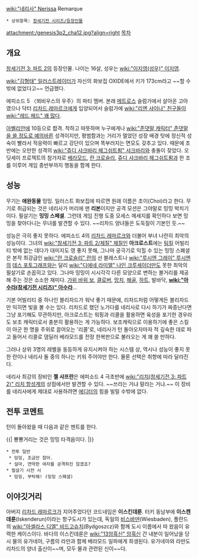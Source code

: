 [[wiki:"네리사" Nerissa]] Remarque

 * 상위항목: [[창세기전 시리즈/등장인물]]
attachment:/genesis3p2_cha12.jpg?align=right
[[목차]]

== 개요 ==
[[창세기전 3: 파트 2]]의 등장인물. 나이는 16살, 성우는 [[wiki:"이지영(성우)" 이지영]].

[[wiki:"김형태" 일러스트레이터]]가 자신의 화보집 OXIDE에서 키가 173cm라고 ~~할 수밖에 없었다고~~ 언급했다.

에피소드 5 〈뫼비우스의 우주〉의 파티 멤버. 본래 [[메트로스]] 슬럼가에서 살아온 고아였으나 닥터 [[리차드 레마르크]]에게 입양되어서 슬럼가에 [[wiki:"리엔 샤이나" 친구들이]] [[wiki:"레드 헤드" 꽤 많다]].

[[아벨리안]]에 10등으로 합격. 착하고 따뜻하며 누구에게나 [[wiki:"존댓말 캐릭터" 존댓말을 쓸 정도로 예의바른]] 성격이지만, 평범함과는 거리가 멀었던 성장 배경 탓에 정신적 성숙이 빨라서 적응력이 빠르고 강단이 있으며 똑부러지는 면모도 갖추고 있다. 때문에 초반에는 오만한 성격의 [[wiki:"쥬디 샤크바리 헤그쉬트룀" 샤크바리]]와 충돌이 잦았다. 오딧세이 프로젝트의 참가자로 [[베라모드]], [[란 크로슬리]], [[쥬디 샤크바리 헤그쉬트룀]]과 한 조를 이루어 게임 종반부까지 행동을 함께 한다.

== 성능 ==
무기는 '''애완동물''' 밍밍. 일러스트 화보집에 따르면 원래 이름은 초이(Choi)라고 한다. 무기로 취급되는 것은 네리사가 머리에 맨 '''리본'''이지만 공격 모션은 그야말로 밍밍 박치기이다. 필살기는 '''밍밍 스페셜'''. 그런데 게임 진행 도중 모세스 메세지를 확인하다 보면 밍밍을 찾아다니는 무녀를 발견할 수 있다. ~~리차드 양녀들은 도둑질이 기본인 듯.~~

성능은 극히 좋지 못하다. 에피소드 4의 [[리차드 레마르크]]와 더불어 부녀 나란히 최악의 성능이다. 그녀의 [[wiki:"창세기전 3: 파트 2/체질" 체질]]인 '''아크로스트'''에는 [[팀킬]] 어빌리티 밖에 없는 데다가 대미지도 영 좋지 못해, 그나마 궁극기로 익힐 수 있는 밍밍 스폐셜은 본작 최강급인 [[wiki:"란 크로슬리" 란]]의 선 블래스트나 [[wiki:"루시엔 그레이" 루시엔]]의 [[데스 포토그래프]]와는 달리 [[wiki:"디에네 라미엘" 나인 크루세이더]]만도 못한 최악의 필살기로 손꼽히고 있다. 그나마 밍밍이 시시각각 다른 모양으로 변하는 볼거리를 제공해 주는 것은 소소한 재미다. [[가위 바위 보]], [[클로버]], [[망치]], [[해골]], [[하트]], 발바닥, '''[[wiki:"아수라(창세기전 시리즈)" 아수라]]'''...

기본 어빌리티 중 하나인 블리자드가 워낙 좋기 때문에, 리차드처럼 어떻게든 블리자드만 익히면 빛을 볼 수는 있다. 리차드로 했던 노가다를 네리사로 다시 하기가 짜증난다면 그냥 포기해도 무관하지만, 아크로스트는 워핑과 리콜을 활용하면 육성을 포기한 경우라도 보조 캐릭터로서 충분히 활용하는 게 가능하다. 보조캐릭으로 이용하기에 좋은 스킬이 아군 한 명을 주위로 끌어오는 '리콜'로, 네리사가 턴 돌아오자마자 적 깊숙한 데로 파고 들어서 리콜로 댐딜러 베라모드를 전장 한복판으로 불러오는 게 꽤 쓸 만하다.

그러나 상위 3명의 레벨을 동등하게 유지시켜야 하는 시스템 상, 역시나 성능이 좋지 못한 란이나 네리사 둘 중의 하나는 키워 주어야만 한다. 물론 선택은 취향에 따라 달라진다.

네리사 최강의 장비인 '''젤 샤프란'''은 에피소드 4 극초반에 [[wiki:"리치(창세기전 3: 파트 2)" 리치 항성계]]의 상점에서만 발견할 수 있다. ~~쓰라는 거냐 말라는 거냐.~~ 이 장비를 네리사에게 제대로 사용하려면 [[에디터]]의 힘을 빌릴 수밖에 없다.

== 전투 코멘트 ==
턴이 돌아왔을 때 다음과 같은 멘트를 한다.

{{|
{{{#!html
<object type="application/x-shockwave-flash" data="http://pds23.egloos.com/pds/201205/22/19/dewplayer-mini.swf?son=http://pds25.egloos.com/pds/201208/25/19/chavoi-neri.mp3" width="200" height="20"> <param name="movie" value="http://pds23.egloos.com/pds/201205/22/19/dewplayer-mini.swf?son=http://pds25.egloos.com/pds/201208/25/19/chavoi-neri.mp3" /> </object><br> }}}
뿅뿅거리는 것은 밍밍 타격음이다.
|}}

 * 전투 일반
  * 밍밍, 조금만 참아.
  * 설마, 연약한 여자를 공격하진 않겠죠?
 * 필살기 시전 시
  * 밍밍, 부탁해! (밍밍 스페셜)

== 이야깃거리 ==
아버지 [[리차드 레마르크]]가 지어주었다던 코드네임은 '''이스킨데룬'''. 터키 동남부에 '''이스켄데룬'''(Iskenderun)이라는 항구도시가 있는데, 독일의 [[비스바덴]](Wiesbaden), 폴란드의 [[wiki:"아셀라스 디엘" 비드고슈치]](Bydgoszcz)와 함께 도시 이름에서 따 왔음이 유력한 케이스이다. 바다의 이스킨데룬은 [[wiki:"13암흑신" 암흑신]] 간 내분이 일어났을 당시 물의 유가네아, 구름의 라만과 함께 베라모드 일파에게 희생된다. 유가네아와 라만도 리차드의 양녀 출신이~~며, 모두 물과 관련된 신이~~다.
